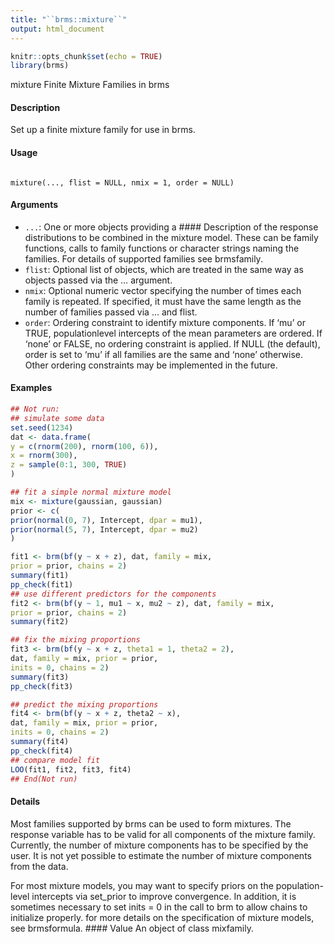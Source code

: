 ```yaml
---
title: "``brms::mixture``"
output: html_document
---
```


```r
knitr::opts_chunk$set(echo = TRUE)
library(brms)
```

mixture Finite Mixture Families in brms

#### Description 
Set up a finite mixture family for use in brms.

#### Usage

<pre><code>
mixture(..., flist = NULL, nmix = 1, order = NULL)
</code></pre>

#### Arguments

* ``...``: One or more objects providing a #### Description  of the response distributions to be
combined in the mixture model. These can be family functions, calls to family functions or character strings naming the families. For details of supported families see brmsfamily.
* ``flist``: Optional list of objects, which are treated in the same way as objects passed via the ... argument.
* ``nmix``: Optional numeric vector specifying the number of times each family is repeated. If specified, it must have the same length as the number of families passed via ... and flist.
* ``order``: Ordering constraint to identify mixture components. If 'mu' or TRUE, populationlevel intercepts of the mean parameters are ordered. If 'none' or FALSE, no ordering constraint is applied. If NULL (the default), order is set to 'mu' if all families are the same and 'none' otherwise. Other ordering constraints may be implemented in the future.



#### Examples
```r
## Not run:
## simulate some data
set.seed(1234)
dat <- data.frame(
y = c(rnorm(200), rnorm(100, 6)),
x = rnorm(300),
z = sample(0:1, 300, TRUE)
)
```

```r
## fit a simple normal mixture model
mix <- mixture(gaussian, gaussian)
prior <- c(
prior(normal(0, 7), Intercept, dpar = mu1),
prior(normal(5, 7), Intercept, dpar = mu2)
)
```

```r
fit1 <- brm(bf(y ~ x + z), dat, family = mix,
prior = prior, chains = 2)
summary(fit1)
pp_check(fit1)
## use different predictors for the components
fit2 <- brm(bf(y ~ 1, mu1 ~ x, mu2 ~ z), dat, family = mix,
prior = prior, chains = 2)
summary(fit2)

```

```r
## fix the mixing proportions
fit3 <- brm(bf(y ~ x + z, theta1 = 1, theta2 = 2),
dat, family = mix, prior = prior,
inits = 0, chains = 2)
summary(fit3)
pp_check(fit3)
```

```r
## predict the mixing proportions
fit4 <- brm(bf(y ~ x + z, theta2 ~ x),
dat, family = mix, prior = prior,
inits = 0, chains = 2)
summary(fit4)
pp_check(fit4)
## compare model fit
LOO(fit1, fit2, fit3, fit4)
## End(Not run)
```

#### Details
Most families supported by brms can be used to form mixtures. The response variable has to be valid for all components of the mixture family. Currently, the number of mixture components has to be specified by the user. It is not yet possible to estimate the number of mixture components from the data.

For most mixture models, you may want to specify priors on the population-level intercepts via set_prior to improve convergence. In addition, it is sometimes necessary to set inits = 0 in the call to brm to allow chains to initialize properly.
for more details on the specification of mixture models, see brmsformula.
#### Value
An object of class mixfamily.
